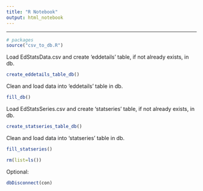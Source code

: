 ```yaml
---
title: "R Notebook"
output: html_notebook
---
```



---

```r
# packages
source("csv_to_db.R")
```


Load EdStatsData.csv and create 'eddetails' table, if not already exists, in db.
```r
create_eddetails_table_db()
```

Clean and load data into 'eddetails' table in db.
```r
fill_db()
```

Load EdStatsSeries.csv and create 'statseries' table, if not already exists, in db.
```r
create_statseries_table_db()
```


Clean and load data into 'statseries' table in db.
```r
fill_statseries()
```






```r
rm(list=ls())
```

Optional:
```r
dbDisconnect(con)
```

